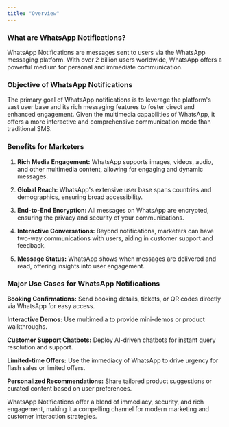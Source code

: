 ```yaml
---
title: "Overview"
---
```


### What are WhatsApp Notifications?

WhatsApp Notifications are messages sent to users via the WhatsApp messaging platform. With over 2 billion users worldwide, WhatsApp offers a powerful medium for personal and immediate communication.

### Objective of WhatsApp Notifications

The primary goal of WhatsApp notifications is to leverage the platform's vast user base and its rich messaging features to foster direct and enhanced engagement. Given the multimedia capabilities of WhatsApp, it offers a more interactive and comprehensive communication mode than traditional SMS.

### Benefits for Marketers

1. **Rich Media Engagement:** WhatsApp supports images, videos, audio, and other multimedia content, allowing for engaging and dynamic messages.

2. **Global Reach:** WhatsApp's extensive user base spans countries and demographics, ensuring broad accessibility.

3. **End-to-End Encryption:** All messages on WhatsApp are encrypted, ensuring the privacy and security of your communications.

4. **Interactive Conversations:** Beyond notifications, marketers can have two-way communications with users, aiding in customer support and feedback.

5. **Message Status:** WhatsApp shows when messages are delivered and read, offering insights into user engagement.


### Major Use Cases for WhatsApp Notifications

**Booking Confirmations:** Send booking details, tickets, or QR codes directly via WhatsApp for easy access.

**Interactive Demos:** Use multimedia to provide mini-demos or product walkthroughs.

**Customer Support Chatbots:** Deploy AI-driven chatbots for instant query resolution and support.

**Limited-time Offers:** Use the immediacy of WhatsApp to drive urgency for flash sales or limited offers.

**Personalized Recommendations:** Share tailored product suggestions or curated content based on user preferences.

WhatsApp Notifications offer a blend of immediacy, security, and rich engagement, making it a compelling channel for modern marketing and customer interaction strategies.
